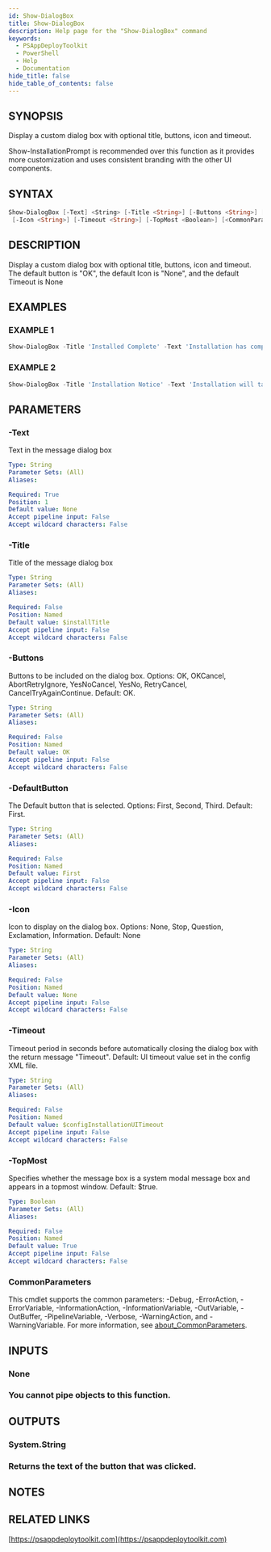 ```yaml
---
id: Show-DialogBox
title: Show-DialogBox
description: Help page for the "Show-DialogBox" command
keywords:
  - PSAppDeployToolkit
  - PowerShell
  - Help
  - Documentation
hide_title: false
hide_table_of_contents: false
---
```


## SYNOPSIS

Display a custom dialog box with optional title, buttons, icon and timeout.

Show-InstallationPrompt is recommended over this function as it provides more customization and uses consistent branding with the other UI components.

## SYNTAX

```powershell
Show-DialogBox [-Text] <String> [-Title <String>] [-Buttons <String>] [-DefaultButton <String>]
 [-Icon <String>] [-Timeout <String>] [-TopMost <Boolean>] [<CommonParameters>]
```

## DESCRIPTION

Display a custom dialog box with optional title, buttons, icon and timeout.
The default button is "OK", the default Icon is "None", and the default Timeout is None

## EXAMPLES

### EXAMPLE 1

```powershell
Show-DialogBox -Title 'Installed Complete' -Text 'Installation has completed. Please click OK and restart your computer.' -Icon 'Information'
```

### EXAMPLE 2

```powershell
Show-DialogBox -Title 'Installation Notice' -Text 'Installation will take approximately 30 minutes. Do you wish to proceed?' -Buttons 'OKCancel' -DefaultButton 'Second' -Icon 'Exclamation' -Timeout 600 -Topmost $false
```

## PARAMETERS

### -Text

Text in the message dialog box

```yaml
Type: String
Parameter Sets: (All)
Aliases:

Required: True
Position: 1
Default value: None
Accept pipeline input: False
Accept wildcard characters: False
```

### -Title

Title of the message dialog box

```yaml
Type: String
Parameter Sets: (All)
Aliases:

Required: False
Position: Named
Default value: $installTitle
Accept pipeline input: False
Accept wildcard characters: False
```

### -Buttons

Buttons to be included on the dialog box.
Options: OK, OKCancel, AbortRetryIgnore, YesNoCancel, YesNo, RetryCancel, CancelTryAgainContinue.
Default: OK.

```yaml
Type: String
Parameter Sets: (All)
Aliases:

Required: False
Position: Named
Default value: OK
Accept pipeline input: False
Accept wildcard characters: False
```

### -DefaultButton

The Default button that is selected.
Options: First, Second, Third.
Default: First.

```yaml
Type: String
Parameter Sets: (All)
Aliases:

Required: False
Position: Named
Default value: First
Accept pipeline input: False
Accept wildcard characters: False
```

### -Icon

Icon to display on the dialog box.
Options: None, Stop, Question, Exclamation, Information.
Default: None

```yaml
Type: String
Parameter Sets: (All)
Aliases:

Required: False
Position: Named
Default value: None
Accept pipeline input: False
Accept wildcard characters: False
```

### -Timeout

Timeout period in seconds before automatically closing the dialog box with the return message "Timeout".
Default: UI timeout value set in the config XML file.

```yaml
Type: String
Parameter Sets: (All)
Aliases:

Required: False
Position: Named
Default value: $configInstallationUITimeout
Accept pipeline input: False
Accept wildcard characters: False
```

### -TopMost

Specifies whether the message box is a system modal message box and appears in a topmost window.
Default: $true.

```yaml
Type: Boolean
Parameter Sets: (All)
Aliases:

Required: False
Position: Named
Default value: True
Accept pipeline input: False
Accept wildcard characters: False
```

### CommonParameters

This cmdlet supports the common parameters: -Debug, -ErrorAction, -ErrorVariable, -InformationAction, -InformationVariable, -OutVariable, -OutBuffer, -PipelineVariable, -Verbose, -WarningAction, and -WarningVariable. For more information, see [about_CommonParameters](http://go.microsoft.com/fwlink/?LinkID=113216).

## INPUTS

### None

### You cannot pipe objects to this function.
## OUTPUTS

### System.String

### Returns the text of the button that was clicked.
## NOTES

## RELATED LINKS

[https://psappdeploytoolkit.com](https://psappdeploytoolkit.com)
